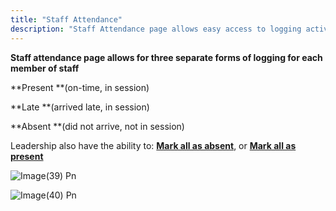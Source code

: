 ```yaml
---
title: "Staff Attendance"
description: "Staff Attendance page allows easy access to logging activity for entire groups of staff, or just individuals."
---
```


**Staff attendance page allows for three separate forms of logging for each member of staff**

<Tip>
  **Present **(on-time, in session)

  **Late **(arrived late, in session)

  **Absent **(did not arrive, not in session)
</Tip>

Leadership also have the ability to: **<u>Mark all as absent</u>**, or **<u>Mark all as present</u>**

![Image(39) Pn](/images/image\(39\).png)

![Image(40) Pn](/images/image\(40\).png)